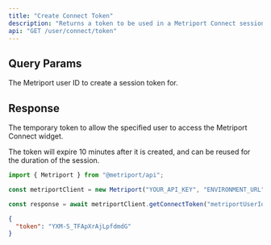 ```yaml
---
title: "Create Connect Token"
description: "Returns a token to be used in a Metriport Connect session."
api: "GET /user/connect/token"
---
```


## Query Params

<ParamField query="userId" type="string" required>
  The Metriport user ID to create a session token for.
</ParamField>

## Response

<ResponseField name="token" type="string" required>
  The temporary token to allow the specified user to access the Metriport Connect widget.

  <Info>The token will expire 10 minutes after it is created, and can be reused for the duration of the session.</Info>
</ResponseField>

<ResponseExample>

```javascript Metriport SDK
import { Metriport } from "@metriport/api";

const metriportClient = new Metriport("YOUR_API_KEY", "ENVIRONMENT_URL");

const response = await metriportClient.getConnectToken("metriportUserId");
```

</ResponseExample>

```json
{
  "token": "YXM-S_TFApXrAjLpfdmdG"
}
```
